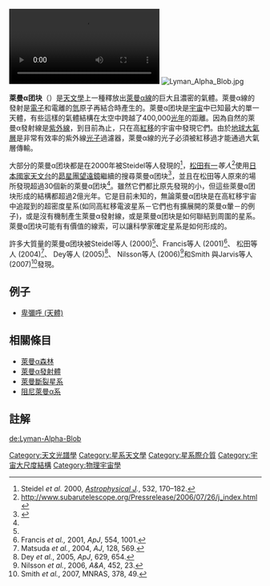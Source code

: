 [[File:Animation_of_a_Lyman-alpha_blob.ogv|thumb]]
[[Image:Lyman_Alpha_Blob.jpg|thumb]]

'''萊曼α团块'''（{{lang-en| '''Lyman-alpha blob''', '''LAB'''}}）是[[天文學|天文學]]上一種釋放出[[萊曼系|萊曼α線]]的巨大且濃密的氣體。萊曼α線的發射是[[電子|電子]]和電離的[[氫|氫]]原子再結合時產生的。萊曼α团块是[[宇宙|宇宙]]中已知最大的單一天體，有些這樣的氣體結構在太空中跨越了400,000[[光年|光年]]的距離。因為自然的萊曼α發射線是[[紫外線|紫外線]]，到目前為止，只在高[[紅移|紅移]]的宇宙中發現它們。由於[[地球大氣層|地球大氣層]]是非常有效率的紫外線[[光子|光子]]過濾器，萊曼α線的光子必須被紅移過才能通過大氣層傳輸。

大部分的萊曼α团块都是在2000年被Steidel等人發現的<ref name="steidel">Steidel ''et al.'' 2000, ''[[Astrophysical_Journal|Astrophysical J]].'', 532, 170–182.</ref>，[[松田有一|松田有一]]''等人''<ref>http://www.subarutelescope.org/Pressrelease/2006/07/26/j_index.html</ref>使用[[日本國家天文台|日本國家天文台]]的[[昴星團望遠鏡|昴星團望遠鏡]]繼續的搜尋萊曼α团块<ref>{{Cite web |url=http://www.subarutelescope.org/Pressrelease/2006/07/26/index.html |title=Subaru Telescope, National Astronomical Observatory of Japan press release |accessdate=2010-09-01 |archive-date=2016-06-04 |archive-url=https://web.archive.org/web/20160604093527/http://subarutelescope.org/Pressrelease/2006/07/26/index.html |dead-url=no }}</ref>，並且在松田等人原來的場所發現超過30個新的萊曼α团块<ref name="steidel"/>。雖然它們都比原先發現的小，但這些萊曼α团块形成的結構都超過2億光年。它是目前未知的，無論萊曼α团块是在高紅移宇宙中追蹤到的超密度星系(如同高紅移電波星系－它們也有擴展開的萊曼α暈－的例子)，或是沒有機制產生萊曼α發射線，或是萊曼α团块是如何聯結到周圍的星系。萊曼α团块可能有有價值的線索，可以讓科學家確定星系是如何形成的。

許多大質量的萊曼α团块被Steidel等人 (2000)<ref name="steidel"/>、Francis等人 (2001)<ref name="francis">Francis ''et al.,'' 2001, ''ApJ'', 554, 1001.</ref>、 松田等人 (2004)<ref name="matsuda">Matsuda ''et al.'', 2004, ''AJ'', 128, 569.</ref>、 Dey等人 (2005)<ref name="Dey">Dey ''et al.'', 2005, ''ApJ'', 629, 654.</ref>、 Nilsson等人 (2006)<ref name="nilsson">Nilsson ''et al.'', 2006, ''A&A'', 452, 23.</ref>和Smith 與Jarvis等人 (2007)<ref name="smith">Smith ''et al.'', 2007, MNRAS, 378, 49.</ref>發現。

== 例子==
*[[卑彌呼_(天體)|卑彌呼 (天體)]]

== 相關條目 ==
* [[萊曼α森林|萊曼α森林]]
* [[萊曼α發射體|萊曼α發射體]]
* [[萊曼斷裂星系|萊曼斷裂星系]]
* [[阻尼萊曼α系|阻尼萊曼α系]]

== 註解 ==
{{reflist}}

[[Category:天文光譜學|Category:天文光譜學]]
[[Category:星系天文學|Category:星系天文學]]
[[Category:星系際介質|Category:星系際介質]]
[[Category:宇宙大尺度結構|Category:宇宙大尺度結構]]
[[Category:物理宇宙學|Category:物理宇宙學]]

[[de:Lyman-Alpha-Blob|de:Lyman-Alpha-Blob]]